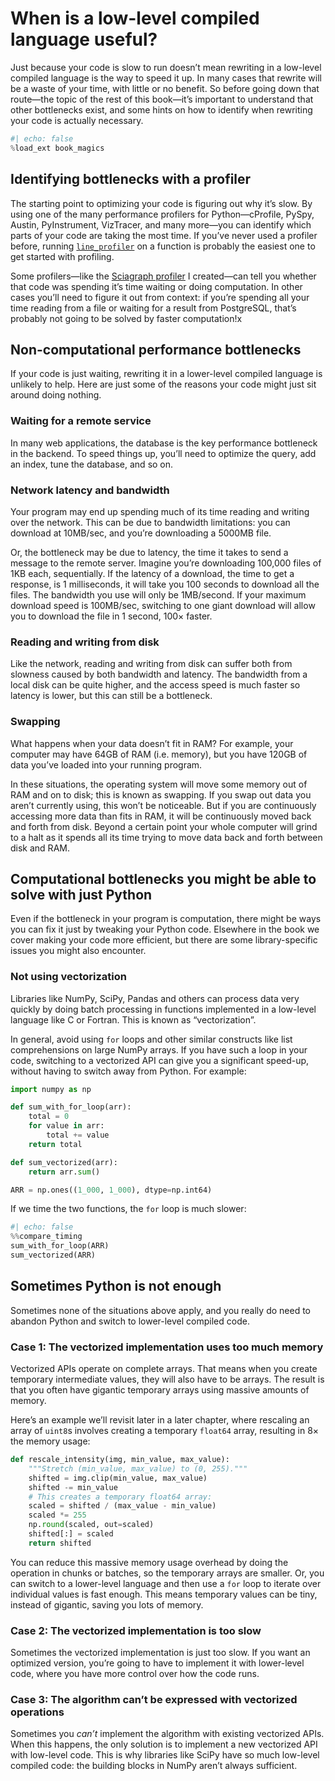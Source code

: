 # When is a low-level compiled language useful?

Just because your code is slow to run doesn't mean rewriting in a low-level compiled language is the way to speed it up.
In many cases that rewrite will be a waste of your time, with little or no benefit.
So before going down that route—the topic of the rest of this book—it's important to understand that other bottlenecks exist, and some hints on how to identify when rewriting your code is actually necessary.

```python
#| echo: false
%load_ext book_magics
```

## Identifying bottlenecks with a profiler

The starting point to optimizing your code is figuring out why it's slow.
By using one of the many performance profilers for Python—cProfile, PySpy, Austin, PyInstrument, VizTracer, and many more—you can identify which parts of your code are taking the most time.
If you've never used a profiler before, running [`line_profiler`](https://pypi.org/project/line-profiler/) on a function is probably the easiest one to get started with profiling.

Some profilers—like the [Sciagraph profiler](https://sciagraph.com) I created—can tell you whether that code was spending it's time waiting or doing computation.
In other cases you'll need to figure it out from context: if you're spending all your time reading from a file or waiting for a result from PostgreSQL, that's probably not going to be solved by faster computation!x

## Non-computational performance bottlenecks

If your code is just waiting, rewriting it in a lower-level compiled language is unlikely to help.
Here are just some of the reasons your code might just sit around doing nothing.

### Waiting for a remote service

In many web applications, the database is the key performance bottleneck in the backend.
To speed things up, you'll need to optimize the query, add an index, tune the database, and so on.

### Network latency and bandwidth

Your program may end up spending much of its time reading and writing over the network.
This can be due to bandwidth limitations: you can download at 10MB/sec, and you're downloading a 5000MB file.

Or, the bottleneck may be due to latency, the time it takes to send a message to the remote server.
Imagine you're downloading 100,000 files of 1KB each, sequentially.
If the latency of a download, the time to get a response, is 1 milliseconds, it will take you 100 seconds to download all the files.
The bandwidth you use will only be 1MB/second.
If your maximum download speed is 100MB/sec, switching to one giant download will allow you to download the file in 1 second, 100× faster.

### Reading and writing from disk

Like the network, reading and writing from disk can suffer both from slowness caused by both bandwidth and latency.
The bandwidth from a local disk can be quite higher, and the access speed is much faster so latency is lower, but this can still be a bottleneck.

### Swapping

What happens when your data doesn't fit in RAM?
For example, your computer may have 64GB of RAM (i.e. memory), but you have 120GB of data you've loaded into your running program.

In these situations, the operating system will move some memory out of RAM and on to disk; this is known as swapping.
If you swap out data you aren't currently using, this won't be noticeable.
But if you are continuously accessing more data than fits in RAM, it will be continuously moved back and forth from disk.
Beyond a certain point your whole computer will grind to a halt as it spends all its time trying to move data back and forth between disk and RAM.

## Computational bottlenecks you might be able to solve with just Python

Even if the bottleneck in your program is computation, there might be ways you can fix it just by tweaking your Python code.
Elsewhere in the book we cover making your code more efficient, but there are some library-specific issues you might also encounter.

### Not using vectorization

Libraries like NumPy, SciPy, Pandas and others can process data very quickly by doing batch processing in functions implemented in a low-level language like C or Fortran.
This is known as "vectorization".

In general, avoid using `for` loops and other similar constructs like list comprehensions on large NumPy arrays.
If you have such a loop in your code, switching to a vectorized API can give you a significant speed-up, without having to switch away from Python.
For example:

```python
import numpy as np

def sum_with_for_loop(arr):
    total = 0
    for value in arr:
        total += value
    return total

def sum_vectorized(arr):
    return arr.sum()

ARR = np.ones((1_000, 1_000), dtype=np.int64)
```

If we time the two functions, the `for` loop is much slower:

```python
#| echo: false
%%compare_timing
sum_with_for_loop(ARR)
sum_vectorized(ARR)
```

## Sometimes Python is not enough

Sometimes none of the situations above apply, and you really do need to abandon Python and switch to lower-level compiled code.

### Case 1: The vectorized implementation uses too much memory

Vectorized APIs operate on complete arrays.
That means when you create temporary intermediate values, they will also have to be arrays.
The result is that you often have gigantic temporary arrays using massive amounts of memory.

Here's an example we'll revisit later in a later chapter, where rescaling an array of `uint8`s involves creating a temporary `float64` array, resulting in 8× the memory usage:

```python
def rescale_intensity(img, min_value, max_value):
    """Stretch (min_value, max_value) to (0, 255)."""
    shifted = img.clip(min_value, max_value)
    shifted -= min_value
    # This creates a temporary float64 array:
    scaled = shifted / (max_value - min_value)
    scaled *= 255
    np.round(scaled, out=scaled)
    shifted[:] = scaled
    return shifted
```

You can reduce this massive memory usage overhead by doing the operation in chunks or batches, so the temporary arrays are smaller.
Or, you can switch to a lower-level language and then use a `for` loop to iterate over individual values is fast enough.
This means temporary values can be tiny, instead of gigantic, saving you lots of memory.

### Case 2: The vectorized implementation is too slow

Sometimes the vectorized implementation is just too slow.
If you want an optimized version, you're going to have to implement it with lower-level code, where you have more control over how the code runs.

### Case 3: The algorithm can't be expressed with vectorized operations

Sometimes you _can't_ implement the algorithm with existing vectorized APIs.
When this happens, the only solution is to implement a new vectorized API with low-level code.
This is why libraries like SciPy have so much low-level compiled code: the building blocks in NumPy aren't always sufficient.
